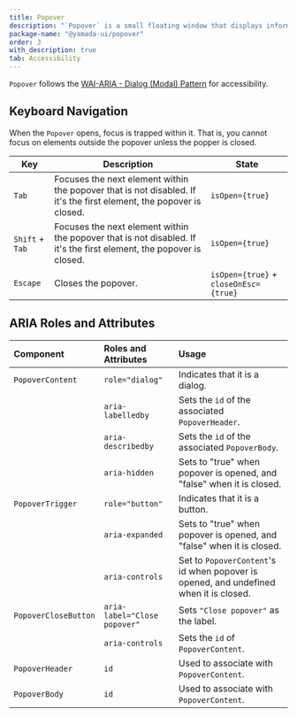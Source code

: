 ```yaml
---
title: Popover
description: "`Popover` is a small floating window that displays information or actions related to a specific element. It is triggered by buttons or links and appears when the user clicks or hovers over them."
package-name: "@yamada-ui/popover"
order: 3
with_description: true
tab: Accessibility
---
```


`Popover` follows the [WAI-ARIA - Dialog (Modal) Pattern](https://www.w3.org/WAI/ARIA/apg/patterns/dialog-modal/) for accessibility.

## Keyboard Navigation

When the `Popover` opens, focus is trapped within it. That is, you cannot focus on elements outside the popover unless the popper is closed.

| Key             | Description                                                                                                         | State                                 |
| --------------- | ------------------------------------------------------------------------------------------------------------------- | ------------------------------------- |
| `Tab`           | Focuses the next element within the popover that is not disabled. If it's the first element, the popover is closed. | `isOpen={true}`                       |
| `Shift` + `Tab` | Focuses the next element within the popover that is not disabled. If it's the first element, the popover is closed. | `isOpen={true}`                       |
| `Escape`        | Closes the popover.                                                                                                 | `isOpen={true}` + `closeOnEsc={true}` |

## ARIA Roles and Attributes

| Component            | Roles and Attributes         | Usage                                                                                 |
| :------------------- | :--------------------------- | :------------------------------------------------------------------------------------ |
| `PopoverContent`     | `role="dialog"`              | Indicates that it is a dialog.                                                        |
|                      | `aria-labelledby`            | Sets the `id` of the associated `PopoverHeader`.                                      |
|                      | `aria-describedby`           | Sets the `id` of the associated `PopoverBody`.                                        |
|                      | `aria-hidden`                | Sets to "true" when popover is opened, and "false" when it is closed.                 |
| `PopoverTrigger`     | `role="button"`              | Indicates that it is a button.                                                        |
|                      | `aria-expanded`              | Sets to "true" when popover is opened, and "false" when it is closed.                 |
|                      | `aria-controls`              | Set to `PopoverContent`'s id when popover is opened, and undefined when it is closed. |
| `PopoverCloseButton` | `aria-label="Close popover"` | Sets `"Close popover"` as the label.                                                  |
|                      | `aria-controls`              | Sets the `id` of `PopoverContent`.                                                    |
| `PopoverHeader`      | `id`                         | Used to associate with `PopoverContent`.                                              |
| `PopoverBody`        | `id`                         | Used to associate with `PopoverContent`.                                              |
